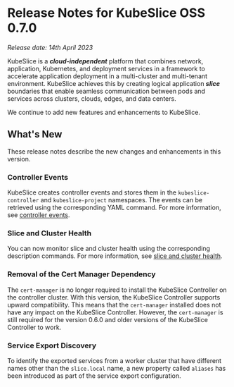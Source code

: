 # Release Notes for KubeSlice OSS 0.7.0

*Release date: 14th April 2023*

KubeSlice is a ***cloud-independent*** platform that combines network, application, Kubernetes, and deployment services 
in a framework to accelerate application deployment in a multi-cluster and multi-tenant environment. KubeSlice achieves this 
by creating logical application ***slice*** boundaries that enable seamless communication between pods and services across 
clusters, clouds, edges, and data centers.

We continue to add new features and enhancements to KubeSlice. 

## What's New
These release notes describe the new changes and enhancements in this version.

### Controller Events 
KubeSlice creates controller events and stores them in the `kubeslice-controller`
and `kubeslice-project` namespaces. The events can be retrieved using the corresponding YAML command.
For more information, see [controller events](../monitor/controller-events).

### Slice and Cluster Health
You can now monitor slice and cluster health using the corresponding description commands. 
For more information, see [slice and cluster health](../monitor/slice-cluster-health).

### Removal of the Cert Manager Dependency 
The `cert-manager` is no longer required to install the KubeSlice Controller on the controller cluster. 
With this version, the KubeSlice Controller supports upward compatibility. This means that the `cert-manager` 
installed does not have any impact on the KubeSlice Controller. However, the `cert-manager` is still 
required for the version 0.6.0 and older versions of the KubeSlice Controller to work.

### Service Export Discovery
To identify the exported services from a worker cluster that have different names other than 
the `slice.local` name, a new property called `aliases` has been introduced as part of 
the service export configuration.  